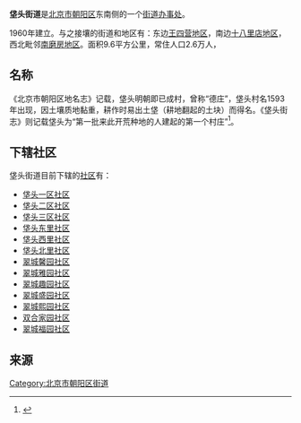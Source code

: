 {{中国乡级行政区
|景观照片文件名 = 
|景观照片描述 = 
|汉语拼音 = 
|其他语言 = 
|其他语言名称 = 
|旧称 = 
|地名出处 = 
|位置图文件名 = 
|位置图描述 = 
|自定义图片= 
|建置时间 = 
|政府驻地 = 
|毗邻 = 
|总面积 = 
|总人口 = 
|总人口年份 = 
|户籍人口 = 
|户籍人口年份 = 
|常住人口 = 
|常住人口年份 = 
|人口密度 = 
|GDP = 
|GDP年份 = 
|邮政编码 = 
|电话区号 = 10
|官方网站 = 
|网站名称 = 
|11/01/05/019/000}}
'''垡头街道'''是[[北京市|北京市]][[朝阳区_(北京市)|朝阳区]]东南侧的一个[[街道办事处|街道办事处]]。

1960年建立。与之接壤的街道和地区有：东边[[王四营地区|王四营地区]]，南边[[十八里店地区|十八里店地区]]，西北毗邻[[南磨房地区|南磨房地区]]。面积9.6平方公里，常住人口2.6万人，

== 名称 ==
《北京市朝阳区地名志》记载，垡头明朝即已成村，曾称“德庄”，垡头村名1593年出现，因土壤质地黏重，耕作时易出土垡（耕地翻起的土块）而得名。《垡头街志》则记载垡头为“第一批来此开荒种地的人建起的第一个村庄”<ref name="hlp">{{Cite book|title=北京地铁站名掌故|last=户力平|publisher=东方出版社|year=2020|isbn=978-7-5207-1180-7|location=北京|pages=164}}</ref>。

==下辖社区==
垡头街道目前下辖的[[社区|社区]]有：
* [[垡头一区社区|垡头一区社区]]
* [[垡头二区社区|垡头二区社区]]
* [[垡头三区社区|垡头三区社区]]
* [[垡头东里社区|垡头东里社区]]
* [[垡头西里社区|垡头西里社区]]
* [[垡头北里社区|垡头北里社区]]
* [[翠城馨园社区|翠城馨园社区]]
* [[翠城雅园社区|翠城雅园社区]]
* [[翠城趣园社区|翠城趣园社区]]
* [[翠城盛园社区|翠城盛园社区]]
* [[翠城熙园社区|翠城熙园社区]]
* [[双合家园社区|双合家园社区]]
* [[翠城福园社区|翠城福园社区]]

==来源==
{{Reflist|2}}

{{北京市朝阳区行政区划}}
{{北京行政区划小作品}}

[[Category:北京市朝阳区街道|Category:北京市朝阳区街道]]